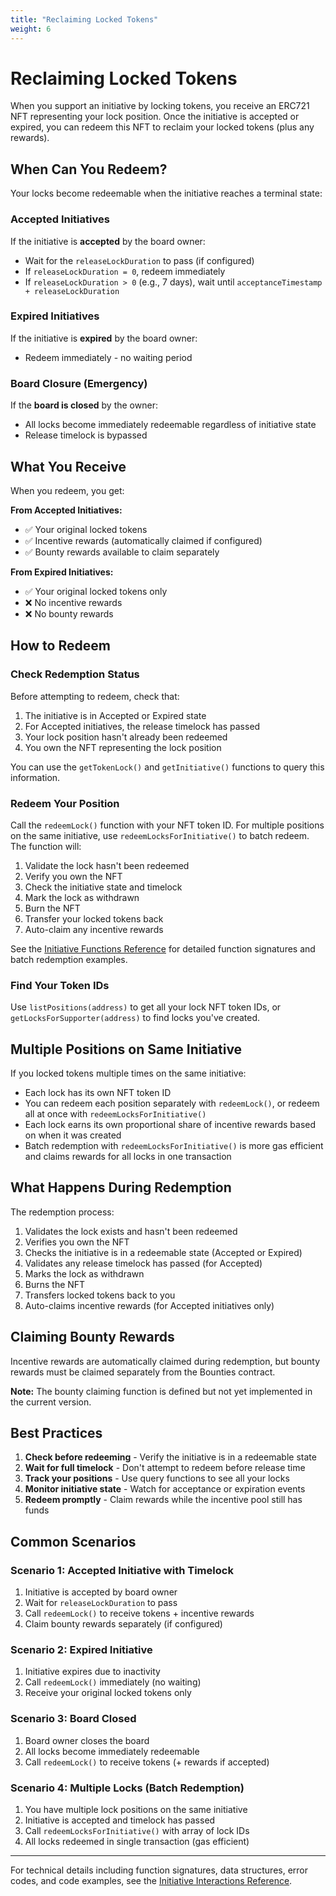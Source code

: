 ```yaml
---
title: "Reclaiming Locked Tokens"
weight: 6
---
```


# Reclaiming Locked Tokens

When you support an initiative by locking tokens, you receive an ERC721 NFT representing your lock position. Once the initiative is accepted or expired, you can redeem this NFT to reclaim your locked tokens (plus any rewards).

## When Can You Redeem?

Your locks become redeemable when the initiative reaches a terminal state:

### Accepted Initiatives

If the initiative is **accepted** by the board owner:
- Wait for the `releaseLockDuration` to pass (if configured)
- If `releaseLockDuration = 0`, redeem immediately
- If `releaseLockDuration > 0` (e.g., 7 days), wait until `acceptanceTimestamp + releaseLockDuration`

### Expired Initiatives

If the initiative is **expired** by the board owner:
- Redeem immediately - no waiting period

### Board Closure (Emergency)

If the **board is closed** by the owner:
- All locks become immediately redeemable regardless of initiative state
- Release timelock is bypassed

## What You Receive

When you redeem, you get:

**From Accepted Initiatives:**
- ✅ Your original locked tokens
- ✅ Incentive rewards (automatically claimed if configured)
- ✅ Bounty rewards available to claim separately

**From Expired Initiatives:**
- ✅ Your original locked tokens only
- ❌ No incentive rewards
- ❌ No bounty rewards

## How to Redeem

### Check Redemption Status

Before attempting to redeem, check that:
1. The initiative is in Accepted or Expired state
2. For Accepted initiatives, the release timelock has passed
3. Your lock position hasn't already been redeemed
4. You own the NFT representing the lock position

You can use the `getTokenLock()` and `getInitiative()` functions to query this information.

### Redeem Your Position

Call the `redeemLock()` function with your NFT token ID. For multiple positions on the same initiative, use `redeemLocksForInitiative()` to batch redeem. The function will:
1. Validate the lock hasn't been redeemed
2. Verify you own the NFT
3. Check the initiative state and timelock
4. Mark the lock as withdrawn
5. Burn the NFT
6. Transfer your locked tokens back
7. Auto-claim any incentive rewards

See the [Initiative Functions Reference](/reference/initiative-functions/redeem) for detailed function signatures and batch redemption examples.

### Find Your Token IDs

Use `listPositions(address)` to get all your lock NFT token IDs, or `getLocksForSupporter(address)` to find locks you've created.

## Multiple Positions on Same Initiative

If you locked tokens multiple times on the same initiative:
- Each lock has its own NFT token ID
- You can redeem each position separately with `redeemLock()`, or redeem all at once with `redeemLocksForInitiative()`
- Each lock earns its own proportional share of incentive rewards based on when it was created
- Batch redemption with `redeemLocksForInitiative()` is more gas efficient and claims rewards for all locks in one transaction

## What Happens During Redemption

The redemption process:
1. Validates the lock exists and hasn't been redeemed
2. Verifies you own the NFT
3. Checks the initiative is in a redeemable state (Accepted or Expired)
4. Validates any release timelock has passed (for Accepted)
5. Marks the lock as withdrawn
6. Burns the NFT
7. Transfers locked tokens back to you
8. Auto-claims incentive rewards (for Accepted initiatives only)

## Claiming Bounty Rewards

Incentive rewards are automatically claimed during redemption, but bounty rewards must be claimed separately from the Bounties contract.

**Note:** The bounty claiming function is defined but not yet implemented in the current version.

## Best Practices

1. **Check before redeeming** - Verify the initiative is in a redeemable state
2. **Wait for full timelock** - Don't attempt to redeem before release time
3. **Track your positions** - Use query functions to see all your locks
4. **Monitor initiative state** - Watch for acceptance or expiration events
5. **Redeem promptly** - Claim rewards while the incentive pool still has funds

## Common Scenarios

### Scenario 1: Accepted Initiative with Timelock
1. Initiative is accepted by board owner
2. Wait for `releaseLockDuration` to pass
3. Call `redeemLock()` to receive tokens + incentive rewards
4. Claim bounty rewards separately (if configured)

### Scenario 2: Expired Initiative
1. Initiative expires due to inactivity
2. Call `redeemLock()` immediately (no waiting)
3. Receive your original locked tokens only

### Scenario 3: Board Closed
1. Board owner closes the board
2. All locks become immediately redeemable
3. Call `redeemLock()` to receive tokens (+ rewards if accepted)

### Scenario 4: Multiple Locks (Batch Redemption)
1. You have multiple lock positions on the same initiative
2. Initiative is accepted and timelock has passed
3. Call `redeemLocksForInitiative()` with array of lock IDs
4. All locks redeemed in single transaction (gas efficient)

---

For technical details including function signatures, data structures, error codes, and code examples, see the [Initiative Interactions Reference](/reference/initiative-interactions#redeeming-locks).
